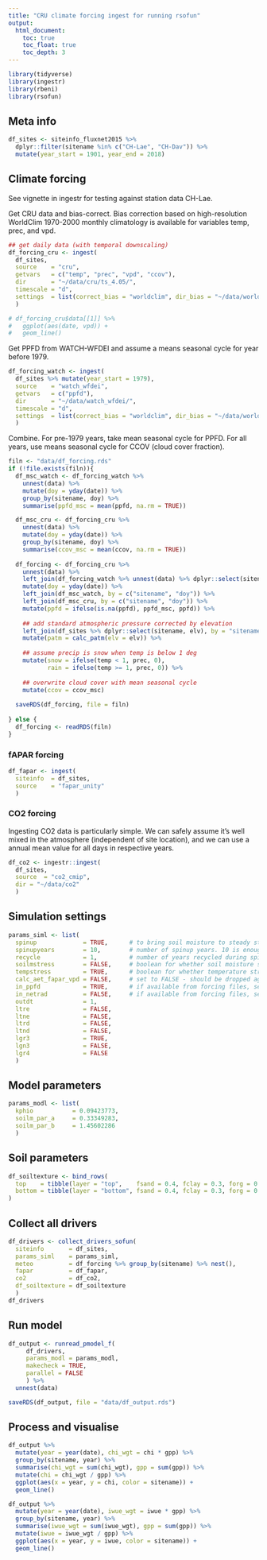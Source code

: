 ```yaml
---
title: "CRU climate forcing ingest for running rsofun"
output:
  html_document:
    toc: true
    toc_float: true
    toc_depth: 3
---
```


```r
library(tidyverse)
library(ingestr)
library(rbeni)
library(rsofun)
```

## Meta info

```r
df_sites <- siteinfo_fluxnet2015 %>% 
  dplyr::filter(sitename %in% c("CH-Lae", "CH-Dav")) %>% 
  mutate(year_start = 1901, year_end = 2018)
```


## Climate forcing

See vignette in ingestr for testing against station data CH-Lae.

Get CRU data and bias-correct. Bias correction based on high-resolution WorldClim 1970-2000 monthly climatology is available for variables temp, prec, and vpd.
```r
## get daily data (with temporal downscaling)
df_forcing_cru <- ingest(
  df_sites,
  source    = "cru",
  getvars   = c("temp", "prec", "vpd", "ccov"),
  dir       = "~/data/cru/ts_4.05/",
  timescale = "d",
  settings  = list(correct_bias = "worldclim", dir_bias = "~/data/worldclim")
  )

# df_forcing_cru$data[[1]] %>% 
#   ggplot(aes(date, vpd)) +
#   geom_line()
```

Get PPFD from WATCH-WFDEI and assume a means seasonal cycle for year before 1979.
```r
df_forcing_watch <- ingest(
  df_sites %>% mutate(year_start = 1979),
  source    = "watch_wfdei",
  getvars   = c("ppfd"),
  dir       = "~/data/watch_wfdei/",
  timescale = "d",
  settings  = list(correct_bias = "worldclim", dir_bias = "~/data/worldclim")
  )
```

Combine. For pre-1979 years, take mean seasonal cycle for PPFD. For all years, use means seasonal cycle for CCOV (cloud cover fraction).
```r
filn <- "data/df_forcing.rds"
if (!file.exists(filn)){
  df_msc_watch <- df_forcing_watch %>% 
    unnest(data) %>% 
    mutate(doy = yday(date)) %>% 
    group_by(sitename, doy) %>% 
    summarise(ppfd_msc = mean(ppfd, na.rm = TRUE))

  df_msc_cru <- df_forcing_cru %>% 
    unnest(data) %>% 
    mutate(doy = yday(date)) %>% 
    group_by(sitename, doy) %>% 
    summarise(ccov_msc = mean(ccov, na.rm = TRUE))
  
  df_forcing <- df_forcing_cru %>% 
    unnest(data) %>% 
    left_join(df_forcing_watch %>% unnest(data) %>% dplyr::select(sitename, date, ppfd), by = c("sitename", "date")) %>% 
    mutate(doy = yday(date)) %>% 
    left_join(df_msc_watch, by = c("sitename", "doy")) %>% 
    left_join(df_msc_cru, by = c("sitename", "doy")) %>% 
    mutate(ppfd = ifelse(is.na(ppfd), ppfd_msc, ppfd)) %>% 
    
    ## add standard atmospheric pressure corrected by elevation
    left_join(df_sites %>% dplyr::select(sitename, elv), by = "sitename") %>% 
    mutate(patm = calc_patm(elv = elv)) %>%
    
    ## assume precip is snow when temp is below 1 deg
    mutate(snow = ifelse(temp < 1, prec, 0),
           rain = ifelse(temp >= 1, prec, 0)) %>% 
    
    ## overwrite cloud cover with mean seasonal cycle
    mutate(ccov = ccov_msc)
  
  saveRDS(df_forcing, file = filn)
    
} else {
  df_forcing <- readRDS(filn)
}
```


### fAPAR forcing

```r
df_fapar <- ingest(
  siteinfo  = df_sites,
  source    = "fapar_unity"
  )
```

### CO2 forcing

Ingesting CO2 data is particularly simple. We can safely assume it's well mixed in the atmosphere (independent of site location), and we can use a annual mean value for all days in respective years.

```r
df_co2 <- ingestr::ingest(
  df_sites,
  source  = "co2_cmip",
  dir = "~/data/co2"
  )
```

## Simulation settings

```r
params_siml <- list(
  spinup             = TRUE,      # to bring soil moisture to steady state
  spinupyears        = 10,        # number of spinup years. 10 is enough for soil moisture.
  recycle            = 1,         # number of years recycled during spinup 
  soilmstress        = FALSE,     # boolean for whether soil moisture stress function is included
  tempstress         = TRUE,      # boolean for whether temperature stress function is included
  calc_aet_fapar_vpd = FALSE,     # set to FALSE - should be dropped again
  in_ppfd            = TRUE,      # if available from forcing files, set to TRUE
  in_netrad          = FALSE,     # if available from forcing files, set to TRUE
  outdt              = 1,
  ltre               = FALSE,
  ltne               = FALSE,
  ltrd               = FALSE,
  ltnd               = FALSE,
  lgr3               = TRUE,
  lgn3               = FALSE,
  lgr4               = FALSE
  )
```

<!-- Run `prepare_setup_sofun()` to define the simulation settings that contain all the information specified by the two steps above (meta info, and simulation parameters), global simulation parameters are wrapped inside an additional column `params_siml`, added to the site meta info dataframe. -->

<!-- ```{r} -->

<!-- siteinfo <- prepare_setup_sofun(siteinfo = siteinfo, params_siml = params_siml) -->

<!-- ``` -->

## Model parameters

```r
params_modl <- list(
  kphio           = 0.09423773,
  soilm_par_a     = 0.33349283,
  soilm_par_b     = 1.45602286
  )
```

## Soil parameters

```r
df_soiltexture <- bind_rows(
  top    = tibble(layer = "top",    fsand = 0.4, fclay = 0.3, forg = 0.1, fgravel = 0.1),
  bottom = tibble(layer = "bottom", fsand = 0.4, fclay = 0.3, forg = 0.1, fgravel = 0.1)
)
```

## Collect all drivers

```r
df_drivers <- collect_drivers_sofun( 
  siteinfo       = df_sites,
  params_siml    = params_siml,
  meteo          = df_forcing %>% group_by(sitename) %>% nest(), 
  fapar          = df_fapar,
  co2            = df_co2,
  df_soiltexture = df_soiltexture
  )
df_drivers
```

## Run model

```r
df_output <- runread_pmodel_f(
     df_drivers,
     params_modl = params_modl, 
     makecheck = TRUE,
     parallel = FALSE
     ) %>% 
  unnest(data)

saveRDS(df_output, file = "data/df_output.rds")
```


## Process and visualise

```r
df_output %>% 
  mutate(year = year(date), chi_wgt = chi * gpp) %>% 
  group_by(sitename, year) %>% 
  summarise(chi_wgt = sum(chi_wgt), gpp = sum(gpp)) %>% 
  mutate(chi = chi_wgt / gpp) %>% 
  ggplot(aes(x = year, y = chi, color = sitename)) +
  geom_line()

df_output %>% 
  mutate(year = year(date), iwue_wgt = iwue * gpp) %>% 
  group_by(sitename, year) %>% 
  summarise(iwue_wgt = sum(iwue_wgt), gpp = sum(gpp)) %>% 
  mutate(iwue = iwue_wgt / gpp) %>% 
  ggplot(aes(x = year, y = iwue, color = sitename)) +
  geom_line()
```


